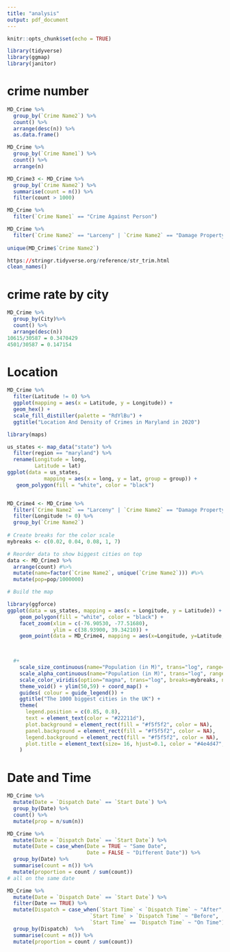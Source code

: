 ```yaml
---
title: "analysis"
output: pdf_document
---
```


```r
knitr::opts_chunk$set(echo = TRUE)
```


```r
library(tidyverse)
library(ggmap)
library(janitor)
```

# crime number

```r
MD_Crime %>%
  group_by(`Crime Name2`) %>%
  count() %>%
  arrange(desc(n)) %>%
  as.data.frame()

MD_Crime %>%
  group_by(`Crime Name1`) %>%
  count() %>%
  arrange(n) 

MD_Crime3 <- MD_Crime %>%
  group_by(`Crime Name2`) %>%
  summarise(count = n()) %>%
  filter(count > 1000) 

MD_Crime %>%
  filter(`Crime Name1` == "Crime Against Person")

MD_Crime %>%
  filter(`Crime Name2` == "Larceny" | `Crime Name2` == "Damage Property" | `Crime Name2` ==  "Assault" | `Crime Name2` == "Drugs"| `Crime Name2` ==  "Fraud") 
  
unique(MD_Crime$`Crime Name2`)

https://stringr.tidyverse.org/reference/str_trim.html
clean_names()
```

# crime rate by city

```r
MD_Crime %>%
  group_by(City)%>%
  count() %>%
  arrange(desc(n))
10615/30587 = 0.3470429
4501/30587 = 0.147154

```

# Location
```r
MD_Crime %>%
  filter(Latitude != 0) %>%
  ggplot(mapping = aes(x = Latitude, y = Longitude)) +
  geom_hex() +
  scale_fill_distiller(palette = "RdYlBu") +
  ggtitle("Location And Density of Crimes in Maryland in 2020")

library(maps)

us_states <- map_data("state") %>%
  filter(region == "maryland") %>%
  rename(Longitude = long,
         Latitude = lat)
ggplot(data = us_states,
            mapping = aes(x = long, y = lat, group = group)) +
   geom_polygon(fill = "white", color = "black")


MD_Crime4 <- MD_Crime %>%
  filter(`Crime Name2` == "Larceny" | `Crime Name2` == "Damage Property" | `Crime Name2` ==  "Assault" | `Crime Name2` == "Drugs"| `Crime Name2` ==  "Fraud") %>%
  filter(Longitude != 0) %>%
  group_by(`Crime Name2`)
  
# Create breaks for the color scale
mybreaks <- c(0.02, 0.04, 0.08, 1, 7)

# Reorder data to show biggest cities on top
data <- MD_Crime3 %>%
  arrange(count) #%>%
  mutate(name=factor(`Crime Name2`, unique(`Crime Name2`))) #%>%
  mutate(pop=pop/1000000) 

# Build the map

library(ggforce)
ggplot(data = us_states, mapping = aes(x = Longitude, y = Latitude)) +
    geom_polygon(fill = "white", color = "black") +
    facet_zoom(xlim = c(-76.90530, -77.51680),
               ylim = c(38.93900, 39.34210)) +
    geom_point(data = MD_Crime4, mapping = aes(x=Longitude, y=Latitude, color = `Crime Name2`)) 


  
  #+
    scale_size_continuous(name="Population (in M)", trans="log", range=c(1,12), breaks=mybreaks) +
    scale_alpha_continuous(name="Population (in M)", trans="log", range=c(0.1, .9), breaks=mybreaks) +
    scale_color_viridis(option="magma", trans="log", breaks=mybreaks, name="Population (in M)" ) +
    theme_void() + ylim(50,59) + coord_map() + 
    guides( colour = guide_legend()) +
    ggtitle("The 1000 biggest cities in the UK") +
    theme(
      legend.position = c(0.85, 0.8),
      text = element_text(color = "#22211d"),
      plot.background = element_rect(fill = "#f5f5f2", color = NA), 
      panel.background = element_rect(fill = "#f5f5f2", color = NA), 
      legend.background = element_rect(fill = "#f5f5f2", color = NA),
      plot.title = element_text(size= 16, hjust=0.1, color = "#4e4d47", margin = margin(b = -0.1, t = 0.4, l = 2, unit = "cm")),
    )

```
# Date and Time
```r
MD_Crime %>%
  mutate(Date = `Dispatch Date` == `Start Date`) %>%
  group_by(Date) %>%
  count() %>%
  mutate(prop = n/sum(n))

MD_Crime %>%
  mutate(Date = `Dispatch Date` == `Start Date`) %>%
  mutate(Date = case_when(Date = TRUE ~ "Same Date",
                          Date = FALSE ~ "Different Date")) %>%
  group_by(Date) %>%
  summarise(count = n()) %>%
  mutate(proportion = count / sum(count)) 
# all on the same date

MD_Crime %>%
  mutate(Date = `Dispatch Date` == `Start Date`) %>%
  filter(Date == TRUE) %>%
  mutate(Dispatch = case_when(`Start Time` < `Dispatch Time` ~ "After",
                           `Start Time` > `Dispatch Time` ~ "Before",
                           `Start Time` == `Dispatch Time` ~ "On Time")) %>%
  group_by(Dispatch)  %>%
  summarise(count = n()) %>%
  mutate(proportion = count / sum(count)) 
```

